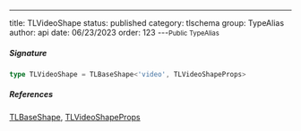 ---
title: TLVideoShape
status: published
category: tlschema
group: TypeAlias
author: api
date: 06/23/2023
order: 123
---<Small>Public TypeAlias</Small>




##### Signature


```ts
type TLVideoShape = TLBaseShape<'video', TLVideoShapeProps>
```

##### References

[TLBaseShape](/gen/tlschema/TLBaseShape-interface), [TLVideoShapeProps](/gen/tlschema/~TLVideoShapeProps-type)

